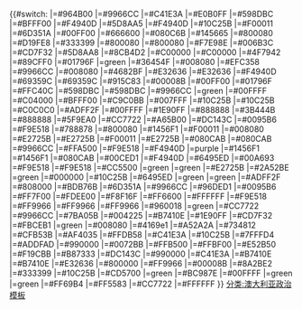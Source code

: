 {{#switch:{{lc:{{{1|}}}}}
|{{lc:AAFI}}=&#35;964B00
|{{lc:Abolish Child Support}}=&#35;9966CC
|{{lc:Advance Australia}}=&#35;C41E3A
|{{lc:Aged and Disability Pensioners}}=&#35;E0B0FF
|{{lc:All for Australia}}=&#35;598DBC
|{{lc:Anti-Socialist}}=&#35;BFFF00
|{{lc:Australia}}=&#35;F4940D
|{{lc:Australia First}}=&#35;5D8AA5
|{{lc:Australian Democrats}}=&#35;F4940D
|{{lc:Australian Greens}}=&#35;10C25B
|{{lc:Australian Labor Party}}=&#35;F00011
|{{lc:Building Australia}}=&#35;6D351A
|{{lc:CCC}}=&#35;00FF00
|{{lc:CEC}}=&#35;666600
|{{lc:CLP}}=&#35;080C6B
|{{lc:CPNP}}=&#35;145665
|{{lc:Call to Australia}}=&#35;800080
|{{lc:Carers Alliance}}=&#35;D19FE8
|{{lc:Christian}}=&#35;333399
|{{lc:Christian Democratic Party}}=&#35;800080
|{{lc:Christian Democrats}}=&#35;800080
|{{lc:City Country Alliance}}=&#35;F7E98E
|{{lc:Climate Sceptics}}=&#35;006B3C
|{{lc:Combined New Australia}}=&#35;CD7F32
|{{lc:Commonwealth Centre}}=&#35;5D8AA8
|{{lc:Commonwealth Liberal}}=&#35;8CB4D2
|{{lc:Communist}}=&#35;C00000
|{{lc:Communist Alliance}}=&#35;C00000
|{{lc:Confederate Action}}=&#35;4F7942
|{{lc:Conservative}}=&#35;89CFF0
|{{lc:Conservatives for Climate and Environment}}=&#35;01796F
|{{lc:Country}}=green
|{{lc:Curtin Labor Alliance}}=&#35;36454F
|{{lc:DLP}}=&#35;008080
|{{lc:DS4SEQ}}=&#35;EFC358
|{{lc:Defence of Government Schools}}=&#35;9966CC
|{{lc:Democratic Labor}}=&#35;008080
|{{lc:Democratic (NSW)}}=&#35;4682BF
|{{lc:Democratic Socialist}}=&#35;E32636
|{{lc:Democratic Socialist Party}}=&#35;E32636
|{{lc:Democrats}}=&#35;F4940D
|{{lc:Dignity for Disability}}=&#35;69359C
|{{lc:Dignity for Disabled}}=&#35;69359C
|{{lc:EAPP}}=&#35;915C83
|{{lc:Emergency Committee}}=&#35;00008B
|{{lc:Environment Independents}}=&#35;00FF00
|{{lc:Environmentalists for Nuclear Energy}}=&#35;01796F
|{{lc:Fair Land Tax}}=&#35;FFC40C
|{{lc:Family First}}=&#35;598DBC
|{{lc:Family First Party}}=&#35;598DBC
|{{lc:Family Law Reform}}=&#35;9966CC
|{{lc:Farmers and Settlers}}=green
|{{lc:Fishing Party}}=&#35;00FFFF
|{{lc:FREE Australia}}=&#35;C04000
|{{lc:Free Trade}}=&#35;BFFF00
|{{lc:Gamers 4 Croydon}}=&#35;C9C0BB
|{{lc:Great Australians}}=&#35;007FFF
|{{lc:Greens}}=&#35;10C25B
|{{lc:Greens WA}}=&#35;10C25B
|{{lc:Grey Power}}=&#35;C0C0C0
|{{lc:HEMP}}=&#35;ADFF2F
|{{lc:Hope}}=&#35;00FFFF
|{{lc:Imperial British Conservative}}=&#35;1E90FF
|{{lc:Independent}}=&#35;888888
|{{lc:Independent EFF}}=&#35;3B444B
|{{lc:Independents}}=&#35;888888
|{{lc:Independent Liberal}}=&#35;5F9EA0
|{{lc:Indigenous Peoples}}=&#35;CC7722
|{{lc:Industrial Labor}}=&#35;A65B00
|{{lc:Industrial Socialist Labor}}=&#35;DC143C
|{{lc:LCL}}=&#35;0095B6
|{{lc:LDP}}=&#35;F9E518
|{{lc:LEF}}=&#35;788878
|{{lc:LM}}=&#35;800080
|{{lc:LNP}}=&#35;1456F1
|{{lc:Labor}}=&#35;F00011
|{{lc:Labor (Anti-Communist)}}=&#35;008080
|{{lc:Labor (NSW)}}=&#35;E2725B
|{{lc:Labor (Non-Communist)}}=&#35;E2725B
|{{lc:Labour}}=&#35;F00011
|{{lc:Lang Labor}}=&#35;E2725B
|{{lc:LibNat Coalition}}=&#35;080CAB
|{{lc:Liberal}}=&#35;080CAB
|{{lc:Liberal (1922)}}=&#35;9966CC
|{{lc:Liberal Democrat}}=&#35;FFA500
|{{lc:Liberal Democrats}}=&#35;F9E518
|{{lc:Liberal Forum}}=&#35;F4940D
|{{lc:Liberal Movement}}=purple
|{{lc:Liberal National}}=&#35;1456F1
|{{lc:Liberal Nationals}}=&#35;1456F1
|{{lc:Liberal Party of Australia}}=&#35;080CAB
|{{lc:Liberal Reform}}=&#35;00CED1
|{{lc:Liberal Reform Group}}=&#35;F4940D
|{{lc:Liberal WA}}=&#35;6495ED
|{{lc:liberals for forests}}=&#35;00A693
|{{lc:Liberty & Democracy}}=&#35;F9E518
|{{lc:Liberty and Democracy}}=&#35;F9E518
|{{lc:Majority Labor}}=&#35;CC5500
|{{lc:National Alliance}}=green
|{{lc:National Country}}=green
|{{lc:National Labor}}=&#35;E2725B
|{{lc:National Liberal}}=&#35;2A52BE
|{{lc:National Party of Australia}}=green
|{{lc:National Socialist}}=&#35;000000
|{{lc:National South West Coalition}}=&#35;10C25B
|{{lc:Nationalist}}=&#35;6495ED
|{{lc:Nationals}}=green
|{{lc:Nationals SA}}=green
|{{lc:Natural Law}}=&#35;ADFF2F
|{{lc:New Staters}}=&#35;808000
|{{lc:New Country}}=&#35;BDB76B
|{{lc:No Aircraft Noise}}=&#35;6D351A
|{{lc:No GST}}=&#35;9966CC
|{{lc:No Rodeo}}=&#35;96DED1
|{{lc:Non-Custodial Parents}}=&#35;0095B6
|{{lc:Nuclear Disarmament}}=&#35;FF7F00
|{{lc:One Australia}}=&#35;FDEE00
|{{lc:One Nation}}=&#35;F8F16F
|{{lc:One Parliament}}=&#35;FF6600
|{{lc:Other}}=&#35;FFFFFF
|{{lc:Outdoor Recreation}}=&#35;F9E518
|{{lc:Pauline's UAP}}=&#35;FF9966
|{{lc:Pensioner}}=&#35;FF9966
|{{lc:Pensioner and Citizen Initiated Referendum Alliance}}=&#35;FF9966
|{{lc:People Power}}=&#35;960018
|{{lc:PPU}}=green
|{{lc:Progress}}=&#35;CC7722
|{{lc:Progressive}}=&#35;9966CC
|{{lc:Progressive (1920)}}=&#35;7BA05B
|{{lc:Progressive Conservative}}=&#35;004225
|{{lc:Progressive Labour}}=&#35;B7410E
|{{lc:Protectionist}}=&#35;1E90FF
|{{lc:Protestant Labor}}=&#35;CD7F32
|{{lc:Protestant People}}=&#35;FBCEB1
|{{lc:QFU}}=green
|{{lc:QLP}}=&#35;008080
|{{lc:QPP}}=&#35;4169e1
|{{lc:Queensland Party}}=&#35;A52A2A
|{{lc:Reclaim Australia}}=&#35;734812
|{{lc:Reform}}=&#35;CFB53B
|{{lc:Republican}}=&#35;AF4035
|{{lc:Revenue Tariff}}=&#35;FFDB58
|{{lc:Rex Connor Labor}}=&#35;C41E3A
|{{lc:SA Greens}}=&#35;10C25B
|{{lc:Save Our Suburbs}}=&#35;7FFFD4
|{{lc:Save the ADI Site}}=&#35;ADDFAD
|{{lc:Save the RAH}}=&#35;990000
|{{lc:Secular}}=&#35;0072BB
|{{lc:Services}}=&#35;FFB500
|{{lc:Sex Party}}=&#35;FFBF00
|{{lc:Shooters}}=&#35;E52B50
|{{lc:Single Tax League}}=&#35;F19CBB
|{{lc:Social Credit}}=&#35;B87333
|{{lc:Socialist}}=&#35;DC143C
|{{lc:Socialist Alliance}}=&#35;990000
|{{lc:Socialist Alternative}}=&#35;C41E3A
|{{lc:Socialist Equality}}=&#35;B7410E
|{{lc:Socialist Labour League}}=&#35;B7410E
|{{lc:Socialist Workers}}=&#35;E32636
|{{lc:State Labor}}=&#35;800000
|{{lc:Tasmania First}}=&#35;FF9966
|{{lc:UAP}}=&#35;00008B
|{{lc:Unite Australia}}=&#35;8A2BE2
|{{lc:United Christian}}=&#35;333399
|{{lc:United Tasmania Group}}=&#35;10C25B
|{{lc:Unity}}=&#35;CD5700
|{{lc:VFU}}=green
|{{lc:Veterans}}=&#35;BC987E
|{{lc:WAP}}=&#35;00FFFF
|{{lc:WA Country}}=green
|{{lc:WA Nationals}}=green
|{{lc:What Women Want}}=&#35;FF69B4
|{{lc:Women's Party}}=&#35;FF5583
|{{lc:Workers}}=&#35;CC7722
|=&#35;FFFFFF
}}<noinclude>{{documentation|content=本模板用来表示澳大利亚政党的颜色
;示例:

<nowiki>{{模板:澳大利亚政治/政党颜色|Socialist}}</nowiki>

returns

{{模板:澳大利亚政治/政党颜色|Socialist}}
}}
[[分类:澳大利亚政治模板]]
</noinclude>